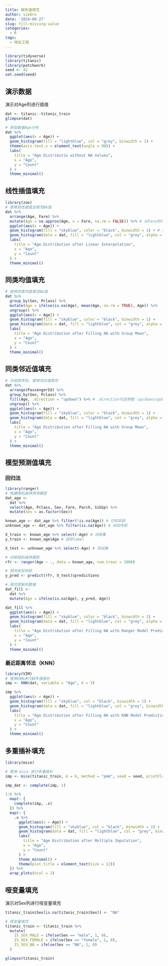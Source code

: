 ```yaml
---
title: 缺失值填充
author: xiebro
date: '2024-09-27'
slug: fill-missing-value
categories:
  - R
tags:
  - 特征工程
---
```


```r
library(tidyverse)
library(titanic)
library(patchwork)
seed <- 42
set.seed(seed)
```

## 演示数据
演示对Age列进行插值
```r
dat <- titanic::titanic_train
glimpse(dat)

# 原始数据Age分布
dat %>%
  ggplot(aes(x = Age)) +
  geom_histogram(fill = "lightblue", col = "grey", binwidth = 1) +
  theme(axis.text.x = element_text(angle = 90)) +
  labs(
    title = "Age Distributio without NA Values",
    x = "Age",
    y = "Count"
  ) +
  theme_minimal()
```

## 线性插值填充
```r
library(zoo)
# 使用线性插值法填充NA值
dat %>%
  arrange(Age, Fare) %>%
  mutate(Age = na.approx(Age, x = Fare, na.rm = FALSE)) %>% # 以Fare列作为相关变量
  ggplot(aes(x = Age)) +
  geom_histogram(fill = "skyblue", color = "black", binwidth = 1) + # 插值后分布
  geom_histogram(data = dat, fill = "lightblue", col = "grey", alpha = 0.3, binwidth = 1) + # 插值前分布
  labs(
    title = "Age Distribution after Linear Interpolation",
    x = "Age",
    y = "Count"
  ) +
  theme_minimal()
```

## 同类均值填充
```r
# 使用同类均值填充NA值
dat %>%
  group_by(Sex, Pclass) %>%
  mutate(Age = ifelse(is.na(Age), mean(Age, na.rm = TRUE), Age)) %>%
  ungroup() %>%
  ggplot(aes(x = Age)) +
  geom_histogram(fill = "skyblue", color = "black", binwidth = 1) +
  geom_histogram(data = dat, fill = "lightblue", col = "grey", alpha = 0.3, binwidth = 1) +
  labs(
    title = "Age Distribution after Filling NA with Group Mean",
    x = "Age",
    y = "Count"
  ) +
  theme_minimal()
```

## 同类邻近值填充
```r
# 分组排序后，使用邻近值填充
dat %>%
  arrange(PassengerId) %>% 
  group_by(Sex, Pclass) %>%
  fill(Age, .direction = "updown") %>% # .direction可选参数：up/down/updown/downup
  ungroup() %>%
  ggplot(aes(x = Age)) +
  geom_histogram(fill = "skyblue", color = "black", binwidth = 1) +
  geom_histogram(data = dat, fill = "lightblue", col = "grey", alpha = 0.3, binwidth = 1) +
  labs(
    title = "Age Distribution after Filling NA with Group Mean",
    x = "Age",
    y = "Count"
  ) +
  theme_minimal()
```

## 模型预测值填充
### 回归法
```r
library(ranger)
# 构建随机森林预测模型
dat_age <-
  dat %>%
  select(Age, Pclass, Sex, Fare, Parch, SibSp) %>%
  mutate(Sex = as.factor(Sex))

known_age <- dat_age %>% filter(!is.na(Age)) # 已知年龄
unknown_age <- dat_age %>% filter(is.na(Age)) # 未知年龄

X_train <- known_age %>% select(-Age) # 训练集
y_train <- known_age$Age # 目标label

X_test <- unknown_age %>% select(-Age) # 测试集

# 训练随机森林模型
rfr <- ranger(Age ~ ., data = known_age, num.trees = 2000)

# 预测未知年龄
y_pred <- predict(rfr, X_test)$predictions

# 填充原缺失数据
dat_fill <-
  dat %>%
  mutate(Age = ifelse(is.na(Age), y_pred, Age))

dat_fill %>%
  ggplot(aes(x = Age)) +
  geom_histogram(fill = "skyblue", color = "black", binwidth = 1) +
  geom_histogram(data = dat, fill = "lightblue", col = "grey", alpha = 0.3, binwidth = 1) +
  labs(
    title = "Age Distribution after Filling NA with Ranger Model Prediction",
    x = "Age",
    y = "Count"
  ) +
  theme_minimal()
```

### 最近距离邻法（KNN）
```r
library(VIM)
# 使用kNN进行缺失值插补
imp <- kNN(dat, variable = "Age", k = 5)

imp %>% 
  ggplot(aes(x = Age)) +
  geom_histogram(fill = "skyblue", col = "black", binwidth = 1) +
  geom_histogram(data = dat, fill = "lightblue", col = "grey", binwidth = 1) +
  labs(
    title = "Age Distribution after Filling NA with KNN Model Prediction",
    x = "Age",
    y = "Count"
  ) +
  theme_minimal()
```


## 多重插补填充
```r
library(mice)

# 使用 mice 进行多重插补
imp <- mice(titanic_train, m = 6, method = "pmm", seed = seed, printFlag = FALSE) # m 表示生成 m 个数据集

imp_dat <- complete(imp, 1)

1:6 %>%
  map(~ {
    complete(imp, .x)
  }) %>%
  map(~ {
    .x %>%
      ggplot(aes(x = Age)) +
      geom_histogram(fill = "skyblue", col = "black", binwidth = 1) +
      geom_histogram(data = dat, fill = "lightblue", col = "grey", binwidth = 1) +
      labs(
        title = "Age Distribution after Multiple Imputation",
        x = "Age",
        y = "Count"
      ) +
      theme_minimal() +
      theme(plot.title = element_text(size = 12))
  }) %>%
  wrap_plots(ncol = 2)
```

## 哑变量填充
演示对Sex列进行哑变量填充
```r
titanic_train$Sex[is.na(titanic_train$Sex)] <- "NA"

# 哑变量填充
titanic_train <- titanic_train %>%
  mutate(
    IS_SEX_MALE = ifelse(Sex == "male", 1, 0),
    IS_SEX_FEMALE = ifelse(Sex == "female", 1, 0),
    IS_SEX_NA = ifelse(Sex == "NA", 1, 0)
  )

glimpse(titanic_train)
```
